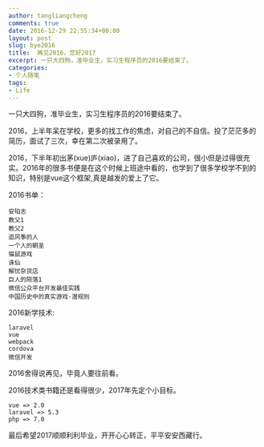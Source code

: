 ```yaml
---
author: tangliangcheng
comments: true
date: 2016-12-29 22:55:34+00:00
layout: post
slug: bye2016
title:  再见2016，您好2017
excerpt: 一只大四狗，准毕业生，实习生程序员的2016要结束了。
categories:
- 个人随笔
tags:
- Life
---
```


一只大四狗，准毕业生，实习生程序员的2016要结束了。

2016，上半年呆在学校，更多的找工作的焦虑，对自己的不自信。投了茫茫多的简历，面试了三次，幸在第二次被录用了。

2016，下半年初出茅(xue)庐(xiao)，进了自己喜欢的公司，很小但是过得很充实。2016年的很多书便是在这个时候上班途中看的，也学到了很多学校学不到的知识，特别是vue这个框架,真是越发的爱上了它。

2016书单：

	安珀志
    教父1
    教父2
    追风筝的人
    一个人的朝圣
    猫鼠游戏
    诛仙
    解忧杂货店
    巨人的陨落1
    微信公众平台开发最佳实践
    中国历史中的真实游戏-潜规则
    
2016新学技术:

	laravel
    vue
    webpack
    cordova
    微信开发

2016舍得说再见，毕竟人要往前看。

2016技术类书籍还是看得很少，2017年先定个小目标。
  
	vue => 2.0
    laravel => 5.3
    php => 7.0
    
最后希望2017顺顺利利毕业，开开心心转正，平平安安西藏行。


	